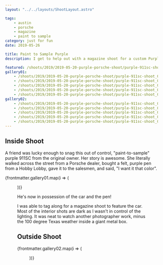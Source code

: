 ```yaml
---
layout: "../../layouts/ShootLayout.astro"

tags:
    - austin
    - porsche
    - magazine
    - paint to sample
category: just for fun
date: 2019-05-26

title: Paint to Sample Purple
description: I get to help out with a magazine shoot for a custom Purple 911SC

featured: /shoots/2019/2019-05-20-purple-porsche-shoot/purple-911sc-shoot_009.jpeg
gallery01:
    - /shoots/2019/2019-05-20-purple-porsche-shoot/purple-911sc-shoot_001.jpeg
    - /shoots/2019/2019-05-20-purple-porsche-shoot/purple-911sc-shoot_002.jpeg
    - /shoots/2019/2019-05-20-purple-porsche-shoot/purple-911sc-shoot_003.jpeg
    - /shoots/2019/2019-05-20-purple-porsche-shoot/purple-911sc-shoot_004.jpeg
    - /shoots/2019/2019-05-20-purple-porsche-shoot/purple-911sc-shoot_005.jpeg
gallery02:
    - /shoots/2019/2019-05-20-purple-porsche-shoot/purple-911sc-shoot_006.jpeg
    - /shoots/2019/2019-05-20-purple-porsche-shoot/purple-911sc-shoot_007.jpeg
    - /shoots/2019/2019-05-20-purple-porsche-shoot/purple-911sc-shoot_008.jpeg
    - /shoots/2019/2019-05-20-purple-porsche-shoot/purple-911sc-shoot_009.jpeg
    - /shoots/2019/2019-05-20-purple-porsche-shoot/purple-911sc-shoot_010.jpeg
---
```



## Inside Shoot

A friend was lucky enough to snag this out of control, "paint-to-sample" purple 911SC from the original owner. Her story is awesome. She literally walked across the street from a Porsche dealer, bought a felt, purple pen from a Hobby Lobby, gave it to the salesmen, and said, "I want it that color".

{frontmatter.gallery01.map(i => (<Figure src={i} />))}

He's now in possession of the car and the pen!

I was able to tag along for a magazine shoot to feature the car. Most of the interior shots are dark as I wasn't in control of the lighting. It was neat to watch another photographer work, minus the 100 degree Texas weather inside a giant metal box.

## Outside Shoot

{frontmatter.gallery02.map(i => (<Figure src={i} />))}
